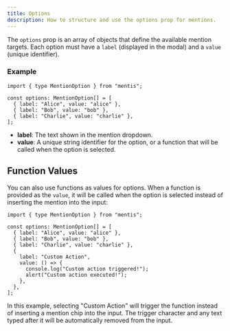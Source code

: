 ```yaml
---
title: Options
description: How to structure and use the options prop for mentions.
---
```


The `options` prop is an array of objects that define the available mention targets. Each option must have a `label` (displayed in the modal) and a `value` (unique identifier).

### Example

```tsx
import { type MentionOption } from "mentis";

const options: MentionOption[] = [
  { label: "Alice", value: "alice" },
  { label: "Bob", value: "bob" },
  { label: "Charlie", value: "charlie" },
];
```

- **label**: The text shown in the mention dropdown.
- **value**: A unique string identifier for the option, or a function that will be called when the option is selected.

## Function Values

You can also use functions as values for options. When a function is provided as the `value`, it will be called when the option is selected instead of inserting the mention into the input:

```tsx
import { type MentionOption } from "mentis";

const options: MentionOption[] = [
  { label: "Alice", value: "alice" },
  { label: "Bob", value: "bob" },
  { label: "Charlie", value: "charlie" },
  {
    label: "Custom Action",
    value: () => {
      console.log("Custom action triggered!");
      alert("Custom action executed!");
    },
  },
];
```

In this example, selecting "Custom Action" will trigger the function instead of inserting a mention chip into the input. The trigger character and any text typed after it will be automatically removed from the input.
